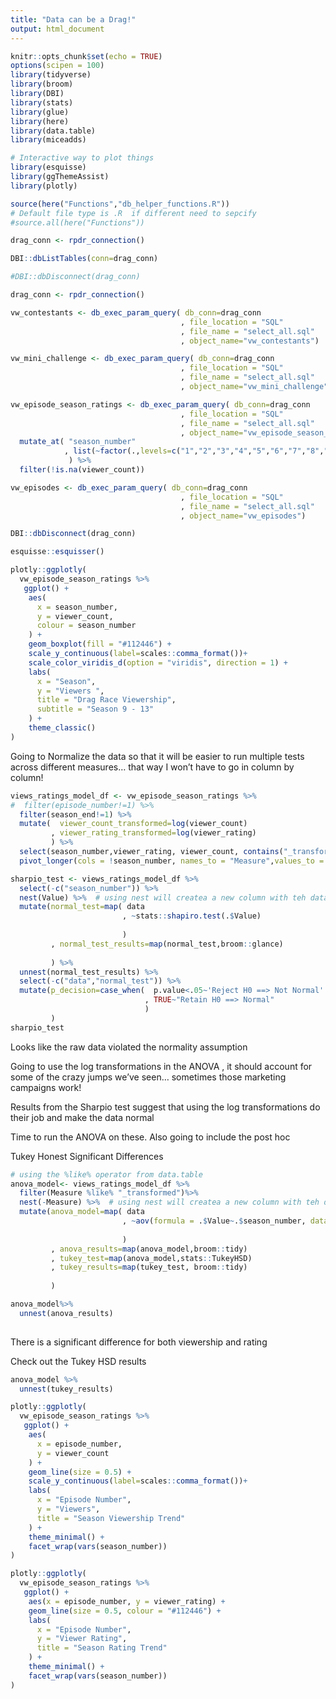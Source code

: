```yaml
---
title: "Data can be a Drag!"
output: html_document
---
```


```r
knitr::opts_chunk$set(echo = TRUE)
options(scipen = 100)
library(tidyverse) 
library(broom)
library(DBI)
library(stats)
library(glue)
library(here)
library(data.table)
library(miceadds)

# Interactive way to plot things
library(esquisse)
library(ggThemeAssist)
library(plotly)

source(here("Functions","db_helper_functions.R"))
# Default file type is .R  if different need to sepcify
#source.all(here("Functions"))
```

```r
drag_conn <- rpdr_connection()

DBI::dbListTables(conn=drag_conn)

#DBI::dbDisconnect(drag_conn)
```
```r
drag_conn <- rpdr_connection()

vw_contestants <- db_exec_param_query( db_conn=drag_conn
                                      , file_location = "SQL" 
                                      , file_name = "select_all.sql"
                                      , object_name="vw_contestants")

vw_mini_challenge <- db_exec_param_query( db_conn=drag_conn
                                      , file_location = "SQL" 
                                      , file_name = "select_all.sql"
                                      , object_name="vw_mini_challenge")

vw_episode_season_ratings <- db_exec_param_query( db_conn=drag_conn
                                      , file_location = "SQL" 
                                      , file_name = "select_all.sql"
                                      , object_name="vw_episode_season_ratings") %>% 
  mutate_at( "season_number"
            , list(~factor(.,levels=c("1","2","3","4","5","6","7","8","9","10","11","12","13","14")))
             ) %>% 
  filter(!is.na(viewer_count))

vw_episodes <- db_exec_param_query( db_conn=drag_conn
                                      , file_location = "SQL" 
                                      , file_name = "select_all.sql"
                                      , object_name="vw_episodes")

DBI::dbDisconnect(drag_conn)
```

```r
esquisse::esquisser()
```

```r
plotly::ggplotly(
  vw_episode_season_ratings %>%
   ggplot() +
    aes(
      x = season_number,
      y = viewer_count,
      colour = season_number
    ) +
    geom_boxplot(fill = "#112446") +
    scale_y_continuous(label=scales::comma_format())+
    scale_color_viridis_d(option = "viridis", direction = 1) +
    labs(
      x = "Season",
      y = "Viewers ",
      title = "Drag Race Viewership",
      subtitle = "Season 9 - 13"
    ) +
    theme_classic()
)
```

Going to Normalize the data so that it will be easier to run multiple tests
across different measures... that way I won't have to go in column by column!

```r
views_ratings_model_df <- vw_episode_season_ratings %>% 
#  filter(episode_number!=1) %>% 
  filter(season_end!=1) %>% 
  mutate(  viewer_count_transformed=log(viewer_count)
         , viewer_rating_transformed=log(viewer_rating)
         ) %>% 
  select(season_number,viewer_rating, viewer_count, contains("_transformed")) %>% 
  pivot_longer(cols = !season_number, names_to = "Measure",values_to = "Value")

```


```r
sharpio_test <- views_ratings_model_df %>%
  select(-c("season_number")) %>% 
  nest(Value) %>%  # using nest will createa a new column with teh data... called data 
  mutate(normal_test=map( data
                         , ~stats::shapiro.test(.$Value) 
                         
                         )
         , normal_test_results=map(normal_test,broom::glance)
         
         ) %>% 
  unnest(normal_test_results) %>% 
  select(-c("data","normal_test")) %>% 
  mutate(p_decision=case_when(  p.value<.05~'Reject H0 ==> Not Normal'
                              , TRUE~"Retain H0 ==> Normal"
                              )
         )
sharpio_test
```

Looks like the raw data violated the normality assumption 

Going to use the log transformations in the ANOVA , it should account for 
some of the crazy jumps we've seen... sometimes those marketing campaigns work!

Results from the Sharpio test suggest that using the log transformations do their 
job and make the data normal 

Time to run the ANOVA on these. Also going to include the post hoc

Tukey Honest Significant Differences 



```r
# using the %like% operator from data.table
anova_model<- views_ratings_model_df %>% 
  filter(Measure %like% "_transformed")%>% 
  nest(-Measure) %>%  # using nest will createa a new column with teh data... called data 
  mutate(anova_model=map( data
                         , ~aov(formula = .$Value~.$season_number, data=.)
                         
                         )
         , anova_results=map(anova_model,broom::tidy)
         , tukey_test=map(anova_model,stats::TukeyHSD)
         , tukey_results=map(tukey_test, broom::tidy)
         
         ) 

anova_model%>% 
  unnest(anova_results)
  
```

There is a significant difference for both viewership and rating 

Check out the Tukey HSD results 


```r
anova_model %>% 
  unnest(tukey_results)
```



```r
plotly::ggplotly(
  vw_episode_season_ratings %>%
   ggplot() +
    aes(
      x = episode_number,
      y = viewer_count
    ) +
    geom_line(size = 0.5) +
    scale_y_continuous(label=scales::comma_format())+
    labs(
      x = "Episode Number",
      y = "Viewers",
      title = "Season Viewership Trend"
    ) +
    theme_minimal() +
    facet_wrap(vars(season_number))
)
```

```r
plotly::ggplotly(
  vw_episode_season_ratings %>%
   ggplot() +
    aes(x = episode_number, y = viewer_rating) +
    geom_line(size = 0.5, colour = "#112446") +
    labs(
      x = "Episode Number",
      y = "Viewer Rating",
      title = "Season Rating Trend"
    ) +
    theme_minimal() +
    facet_wrap(vars(season_number))
)
```

